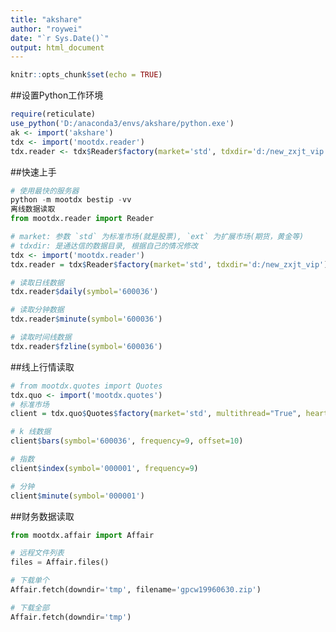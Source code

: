 ```yaml
--- 
title: "akshare"
author: "roywei"
date: "`r Sys.Date()`"
output: html_document
---
```


```r
knitr::opts_chunk$set(echo = TRUE)
```
##设置Python工作环境
```r
require(reticulate)
use_python('D:/anaconda3/envs/akshare/python.exe')
ak <- import('akshare')
tdx <- import('mootdx.reader')
tdx.reader <- tdx$Reader$factory(market='std', tdxdir='d:/new_zxjt_vip')
```

##快速上手

```python
# 使用最快的服务器
python -m mootdx bestip -vv
离线数据读取
from mootdx.reader import Reader
```
```r
# market: 参数 `std` 为标准市场(就是股票), `ext` 为扩展市场(期货，黄金等)
# tdxdir: 是通达信的数据目录, 根据自己的情况修改
tdx <- import('mootdx.reader')
tdx.reader = tdx$Reader$factory(market='std', tdxdir='d:/new_zxjt_vip')

# 读取日线数据
tdx.reader$daily(symbol='600036')

# 读取分钟数据
tdx.reader$minute(symbol='600036')

# 读取时间线数据
tdx.reader$fzline(symbol='600036')
```


##线上行情读取
```r
# from mootdx.quotes import Quotes
tdx.quo <- import('mootdx.quotes')
# 标准市场
client = tdx.quo$Quotes$factory(market='std', multithread="True", heartbeat="True", bestip="True", timeout=15)

# k 线数据
client$bars(symbol='600036', frequency=9, offset=10)

# 指数
client$index(symbol='000001', frequency=9)

# 分钟
client$minute(symbol='000001')


```

##财务数据读取
```python
from mootdx.affair import Affair

# 远程文件列表
files = Affair.files()

# 下载单个
Affair.fetch(downdir='tmp', filename='gpcw19960630.zip')

# 下载全部
Affair.fetch(downdir='tmp')
```

